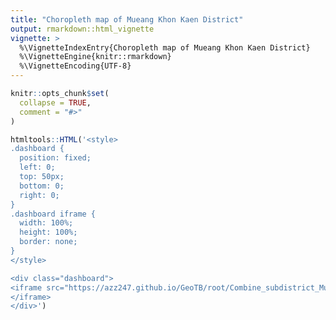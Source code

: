 ```yaml
---
title: "Choropleth map of Mueang Khon Kaen District"
output: rmarkdown::html_vignette
vignette: >
  %\VignetteIndexEntry{Choropleth map of Mueang Khon Kaen District}
  %\VignetteEngine{knitr::rmarkdown}
  %\VignetteEncoding{UTF-8}
---
```


```r
knitr::opts_chunk$set(
  collapse = TRUE,
  comment = "#>"
)
```

```r
htmltools::HTML('<style>
.dashboard {
  position: fixed;
  left: 0;
  top: 50px;
  bottom: 0;
  right: 0;
}
.dashboard iframe {
  width: 100%;
  height: 100%;
  border: none;
}
</style>

<div class="dashboard"> 
<iframe src="https://azz247.github.io/GeoTB/root/Combine_subdistrict_MueangKK.html">
</iframe>
</div>')
```

